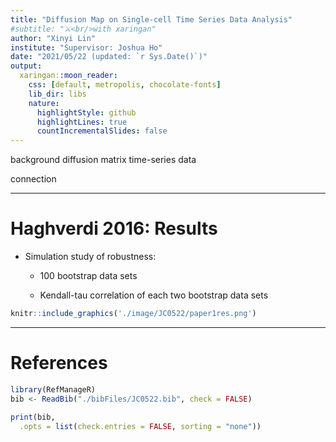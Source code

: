 ```yaml
---
title: "Diffusion Map on Single-cell Time Series Data Analysis"
#subtitle: "⚔<br/>with xaringan"
author: "Xinyi Lin"
institute: "Supervisor: Joshua Ho"
date: "2021/05/22 (updated: `r Sys.Date()`)"
output:
  xaringan::moon_reader:
    css: [default, metropolis, chocolate-fonts]
    lib_dir: libs
    nature:
      highlightStyle: github
      highlightLines: true
      countIncrementalSlides: false
---
```


background diffusion matrix time-series data

connection

---

# Haghverdi 2016: Results

* Simulation study of robustness:

  + 100 bootstrap data sets
  
  + Kendall-tau correlation of each two bootstrap data sets

```r
knitr::include_graphics('./image/JC0522/paper1res.png')
```

---

# References

```r
library(RefManageR)
bib <- ReadBib("./bibFiles/JC0522.bib", check = FALSE)
```

```r
print(bib, 
  .opts = list(check.entries = FALSE, sorting = "none"))
```